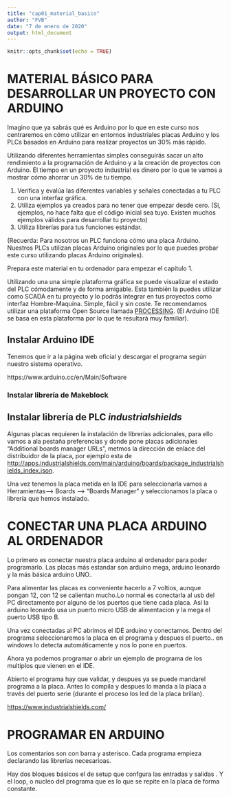 ```yaml
---
title: "cap01_material_basico"
author: "FVB"
date: "7 de enero de 2020"
output: html_document
---
```


```r
knitr::opts_chunk$set(echo = TRUE)
```

# MATERIAL BÁSICO PARA DESARROLLAR UN PROYECTO CON ARDUINO

Imagino que ya sabrás qué es Arduino por lo que en este curso nos centraremos en cómo utilizar en entornos industriales placas Arduino y los PLCs basados en Arduino para realizar proyectos un 30% más rápido.

Utilizando diferentes herramientas simples conseguirás sacar un alto rendimiento a la programación de Arduino y a la creación de proyectos con Arduino. El tiempo en un proyecto industrial es dinero por lo que te vamos a mostrar cómo ahorrar un 30% de tu tiempo.

 1. Verifica y evalúa las diferentes variables y señales conectadas a tu PLC con una interfaz gráfica.
 1. Utiliza ejemplos ya creados para no tener que empezar desde cero. (Si, ejemplos, no hace falta que el código inicial sea tuyo.  Existen muchos ejemplos válidos para desarrollar tu proyecto)
 3. Utiliza librerías para tus funciones estándar.

(Recuerda: Para nosotros un PLC funciona cómo una placa Arduino. Nuestros PLCs utilizan placas Arduino originales por lo que puedes probar este curso utilizando placas Arduino originales).

Prepara este material en tu ordenador para empezar el capítulo 1.  

Utilizando una una simple plataforma gráfica se puede visualizar el estado del PLC cómodamente y de forma amigable. Esta también la puedes utilizar como SCADA en tu proyecto y lo podrás integrar en tus proyectos como interfaz Hombre-Maquina. Simple, fácil y sin coste. Te recomendamos utilizar una plataforma Open Source llamada [PROCESSING](https://www.processing.org/download/?processing). (El Arduino IDE se basa en esta plataforma por lo que te resultará muy familiar).


## Instalar Arduino IDE

Tenemos que ir a la página web oficial y descargar el programa según nuestro sistema operativo.

https://www.arduino.cc/en/Main/Software 



### Instalar librería de Makeblock

## Instalar librería de PLC *industrialshields*
Algunas placas requieren la instalación de librerías adicionales, para ello vamos a ala pestaña preferencias y donde pone placas adicionales “Additional boards manager URLs”, metmos la dirección de enlace del distribuidor de la placa, por ejemplo esta de <http://apps.industrialshields.com/main/arduino/boards/package_industrialshields_index.json>.

Una vez tenemos la placa metida en la IDE para seleccionarla vamos a Herramientas--> Boards --> “Boards Manager” y seleccionamos la placa o librería que hemos instalado.


# CONECTAR UNA PLACA ARDUINO AL ORDENADOR

Lo primero es conectar nuestra placa arduino al ordenador para poder programarlo.
Las placas más estandar son arduino mega, arduino leonardo y la más básica arduino UNO..

Para alimentar las placas es conveniente hacerlo a 7 voltios, aunque pongan 12, con 12 se calientan mucho.Lo normal es conectarla al usb del PC directamente por alguno de los puertos que tiene cada placa. Así la arduino leonardo usa un puerto micro USB de alimentacion y la mega el  puerto USB tipo B.

Una vez conectadas al PC abrimos el IDE arduino y conectamos. Dentro del programa seleccionaremos la placa en el programa y despues el puerto.. en windows lo detecta automáticamente y nos lo pone en puertos.

Ahora ya podemos programar o abrir un ejemplo de programa de los multiplos que vienen en el IDE.

Abierto el programa hay que validar, y despues ya se puede mandarel programa a la placa. Antes lo compila y despues lo manda a la placa a través del puerto serie (durante el proceso los led de la placa brillan).

<https://www.industrialshields.com/>

# PROGRAMAR EN ARDUINO

Los comentarios son con barra y asterisco.
Cada programa empieza declarando las librerías necesarioas.

Hay dos bloques básicos el de setup que confgura las entradas y salidas .
Y el loop, o nucleo del programa que es lo que se repite en la placa de forma constante.
